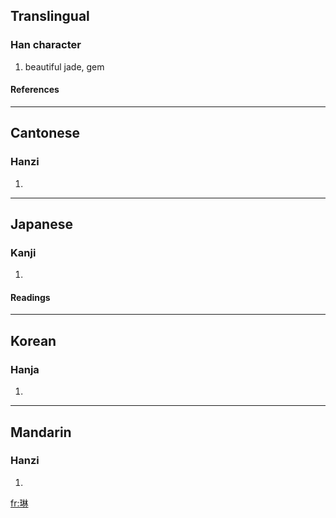 ==Translingual==
===Han character===
{{Han char|rn=96|rad=玉|as=08|sn=12|four=1419<sub>0</sub>|canj=一土木木 (MGDD)}}
# beautiful jade, gem
====References====
{{Han ref|kx=0735.090|dkj=21077|dj=1147.070|hdz=21120.080|uh=7433|ud=29747|bh=B559|bd=46425}}

----
==Cantonese==
===Hanzi===
{{yue-hanzi|jyut=|y=lam4}}
# {{defn|Cantonese}}

----
==Japanese==
===Kanji===
{{ja-kanji|grade=|rs=玉08}}
# {{defn|Japanese}} 
====Readings====
{{ja-readings|on=[[りん]] (rin)|kun=|nanori=}}

----
==Korean==
===Hanja===
{{ko-hanja|hangeul=림>임|eumhun=|rv=rim>im|mr=rim>im|y=lim>im}}
# {{defn|Korean}}

----
==Mandarin==
===Hanzi===
{{cmn-hanzi|pin=[[lín]] ([[lin2]])|wg=lin<sup>2</sup>}}
# {{defn|Mandarin}}

[[fr:琳]]
